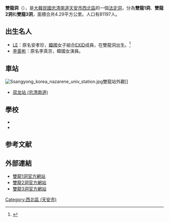 {{expand|time=2017-03-11T04:30:18+00:00}}
{{Infobox Korean settlement
| title       =  雙龍洞
| img         = 
| imgcaption  = 
| hangul = 쌍용동
| hanja = 雙龍洞
|rr=
|mr=
| area_km2      = 4.29
| pop           = 雙龍1洞：16,176人<br>雙龍2洞：42,709人<br>雙龍3洞：22,312人<br>'''總計'''：81,197人
| popyear     = 2015年
| gov         = 法定洞
| mayor       = 
| divs        = 
| region      = [[忠清南道|忠清南道]]{{link-ko|湖西地方 (韓國)|호서 지방|湖西地方}}[[天安市|天安市]]
| dialect     = [[忠清道方言|忠清道方言]]
| map         = Seobuk.cheonan-map1.png
| mapwidth    = 400px
| mapcaption  = 
}}
'''雙龍洞'''（{{kor|諺=쌍용동|漢=雙龍洞|羅=Ssangyong-dong|f=y}}），是[[大韓民國|大韓民國]][[忠清南道|忠清南道]][[天安市|天安市]][[西北區_(天安市)|西北區]]的一個[[法定洞|法定洞]]，分為'''雙龍1洞'''、'''雙龍2洞'''和'''雙龍3洞'''，面積合共4.29平方公里。人口有81197人。

== 出生名人 ==
*[[LE|LE]]：原名安孝珍，[[韓國|韓國]]女子組合[[EXID|EXID]]成員，在雙龍洞出生。<ref>{{Cite web|title=[120904] 손바닥tv 엘리언니 영어랩|url=https://m.cafe.daum.net/exid/Rk3K/112?q=D_IGNaypKbIgI0&|accessdate=2020-10-14|work=m.cafe.daum.net|language=ko}}</ref>
*[[李善彬|李善彬]]：原名李真京，韓國女演員。

== 車站 ==
[[File:Ssangyong_korea_nazarene_univ_station.jpg|thumb]]{{韓國都市鐵道|SM1}}雙龍站外觀]]
*[[双龙站_(忠清南道)|双龙站 (忠清南道)]]

== 學校 ==
* {{link-ko|拿撒勒大學校|나사렛대학교}}
* {{link-ko|天安雙龍高等學校|천안쌍용고등학교}}

== 参考文献 ==
{{Reflist}}

== 外部連結 ==
* [https://web.archive.org/web/20050318144725/http://www.cheonan.go.kr/dong/intro/sub_01.asp?bms=1041 雙龍1洞官方網站]
*[http://www.cheonan.go.kr/dong/intro/sub_01.asp?bms=1042 雙龍2洞官方網站] {{Wayback|url=http://www.cheonan.go.kr/dong/intro/sub_01.asp?bms=1042 |date=20050318144558 }}
*[https://web.archive.org/web/20050318145056/http://www.cheonan.go.kr/dong/intro/sub_01.asp?bms=1043 雙龍3洞官方網站]

[[Category:西北區_(天安市)|Category:西北區 (天安市)]]